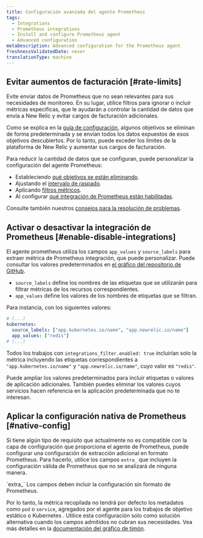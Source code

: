 ```yaml
---
title: Configuración avanzada del agente Prometheus
tags:
  - Integrations
  - Prometheus integrations
  - Install and configure Prometheus agent
  - Advanced configuration
metaDescription: Advanced configuration for the Prometheus agent
freshnessValidatedDate: never
translationType: machine
---
```


## Evitar aumentos de facturación [#rate-limits]

Evite enviar datos de Prometheus que no sean relevantes para sus necesidades de monitoreo. En su lugar, utilice filtros para ignorar o incluir métricas específicas, que le ayudarán a controlar la cantidad de datos que envía a New Relic y evitar cargos de facturación adicionales.

Como se explica en la [guía de configuración](/docs/infrastructure/prometheus-integrations/install-configure-prometheus-agent/setup-prometheus-agent), algunos objetivos se eliminan de forma predeterminada y se envían todos los datos expuestos de esos objetivos descubiertos. Por lo tanto, puede exceder los límites de la plataforma de New Relic y aumentar sus cargos de facturación.

Para reducir la cantidad de datos que se configuran, puede personalizar la configuración del agente Prometheus:

* Estableciendo [qué objetivos se están eliminando](/docs/infrastructure/prometheus-integrations/install-configure-prometheus-agent/setup-prometheus-agent#scrape-prometheus-integrations).
* Ajustando el [intervalo de raspado](/docs/infrastructure/prometheus-integrations/install-configure-prometheus-agent/setup-prometheus-agent#target-scrape-interval).
* Aplicando [filtros métricos](/docs/infrastructure/prometheus-integrations/install-configure-prometheus-agent/setup-prometheus-agent#drop-keep-metrics).
* Al configurar [qué integración de Prometheus están habilitadas](/docs/infrastructure/prometheus-integrations/install-configure-prometheus-agent/advanced-configuration#enable-disable-integrations).

Consulte también nuestros [consejos para la resolución de problemas](/docs/infrastructure/prometheus-integrations/install-configure-prometheus-agent/troubleshooting-guide).

## Activar o desactivar la integración de Prometheus [#enable-disable-integrations]

El agente prometheus utiliza los campos `app_values` y `source_labels` para extraer métrica de Prometheus integración, que puede personalizar. Puede consultar los valores predeterminados en [el gráfico del repositorio de GitHub](https://github.com/newrelic/newrelic-prometheus-configurator/blob/main/charts/newrelic-prometheus-agent/values.yaml).

* `source_labels` define los nombres de las etiquetas que se utilizarán para filtrar métricas de los recursos correspondientes.
* `app_values` define los valores de los nombres de etiquetas que se filtran.

Para instancia, con los siguientes valores:

```yaml
# (...)
kubernetes:
  source_labels: ["app.kubernetes.io/name", "app.newrelic.io/name"]
  app_values: ["redis"]
# (...)
```

Todos los trabajos con `integrations_filter.enabled: true` incluirían solo la métrica incluyendo las etiquetas correspondientes a `"app.kubernetes.io/name"` y `"app.newrelic.io/name"`, cuyo valor es `"redis"`.

Puede ampliar los valores predeterminados para incluir etiquetas o valores de aplicación adicionales. También puedes eliminar los valores cuyos servicios hacen referencia en la aplicación predeterminada que no te interesan.

## Aplicar la configuración nativa de Prometheus [#native-config]

Si tiene algún tipo de requisito que actualmente no es compatible con la capa de configuración que proporciona el agente de Prometheus, puede configurar una configuración de extracción adicional en formato Prometheus. Para hacerlo, utilice los campos `extra_` que incluyen la configuración válida de Prometheus que no se analizará de ninguna manera.

<Callout variant="important">
  `extra_` Los campos deben incluir la configuración sin formato de Prometheus.
</Callout>

Por lo tanto, la métrica recopilada no tendrá por defecto los metadatos como `pod` o `service`, agregados por el agente para los trabajos de objetivo estático o Kubernetes . Utilice esta configuración solo como solución alternativa cuando los campos admitidos no cubran sus necesidades. Vea más detalles en la [documentación del gráfico de timón](https://github.com/newrelic/newrelic-prometheus-configurator/blob/main/charts/newrelic-prometheus-agent/README.md).
